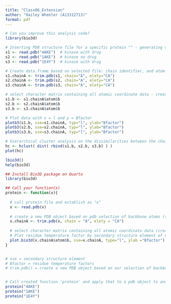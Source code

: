 ```yaml
---
title: "Class06_Extension"
author: "Hailey Wheeler (A13312713)"
format: pdf
---
```


```r
# Can you improve this analysis code?
library(bio3d)

# Inserting PDB structure file for a specific protein "" - generating vector 
s1 <- read.pdb("4AKE")  # kinase with drug
s2 <- read.pdb("1AKE")  # kinase no drug
s3 <- read.pdb("1E4Y")  # kinase with drug

# Create data.frame based on selected file: chain identifier, and atom type = elety
s1.chainA <- trim.pdb(s1, chain="A", elety="CA")
s2.chainA <- trim.pdb(s2, chain="A", elety="CA")
s3.chainA <- trim.pdb(s3, chain="A", elety="CA")

# select character matrix containing all atomic coordinate data - create row per atom and a column per record type 
s1.b <- s1.chainA$atom$b
s2.b <- s2.chainA$atom$b
s3.b <- s3.chainA$atom$b

# Plot data with x = l and y = Bfactor 
plotb3(s1.b, sse=s1.chainA, typ="l", ylab="Bfactor")
plotb3(s2.b, sse=s2.chainA, typ="l", ylab="Bfactor")
plotb3(s3.b, sse=s3.chainA, typ="l", ylab="Bfactor")

# hierarchical cluster analysis on the dissimilarities between the chain associated with the kinase 
hc <- hclust( dist( rbind(s1.b, s2.b, s3.b) ) )
plot(hc)

lbio3d()
help(bio3d)

```


```r
## Install Bio3D package on Quarto
library(bio3d)

## Call your function(x) 
protein <- function(x){
  
  # call protein file and establish as "x"
  x <- read.pdb(x)
  
  # create a new PDB object based on pdb selection of backbone atoms (selecting for Chain identifier, A, and and atom type)
  x.chainA <- trim.pdb(x, chain = "A", elety = "CA")
  
  # select character matrix containing all atomic coordinate data (create row per atom and a column per record type)
  # Plot residue temperature factor by secondary structure element of Chain A, using x = l and y = Bfactor 
  plot.bio3d(x.chainA$atom$b, sse=x.chainA, type="l", ylab ="Bfactor")
}


# sse = secondary structure element
# Bfactor = residue temperature factors 
# trim.pdb() = create a new PDB object based on our selection of backbone atoms 


# Call created function 'protein' and apply that to a pdb object to analyze B-factor vs. Residue. 
protein("4AKE")
protein("1AKE")
protein("1E4Y")
```

